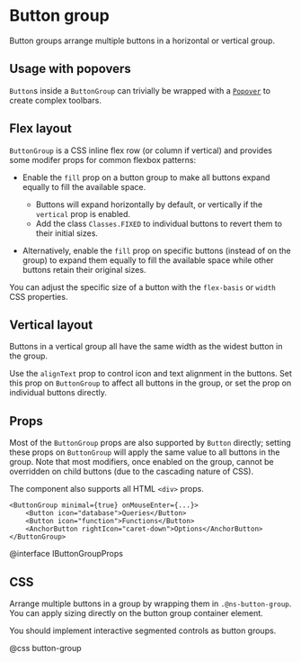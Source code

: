 # Button group

Button groups arrange multiple buttons in a horizontal or vertical group.


<ButtonGroupExample />

## Usage with popovers

`Button`s inside a `ButtonGroup` can trivially be wrapped with a
[`Popover`](#core/components/popover) to create complex toolbars.


<ButtonGroupPopoverExample />

## Flex layout

`ButtonGroup` is a CSS inline flex row (or column if vertical) and provides
some modifer props for common flexbox patterns:

- Enable the `fill` prop on a button group to make all buttons expand equally to
  fill the available space.
    - Buttons will expand horizontally by default, or vertically if the `vertical` prop is enabled.
    - Add the class `Classes.FIXED` to individual buttons to revert them to their initial sizes.

- Alternatively, enable the `fill` prop on specific buttons (instead of on the
  group) to expand them equally to fill the available space while other
  buttons retain their original sizes.

You can adjust the specific size of a button with the `flex-basis` or `width`
CSS properties.

## Vertical layout

Buttons in a vertical group all have the same width as the widest button in the
group.

Use the `alignText` prop to control icon and text alignment in the buttons. Set
this prop on `ButtonGroup` to affect all buttons in the group, or set the prop
on individual buttons directly.

## Props

Most of the `ButtonGroup` props are also supported by `Button` directly; setting
these props on `ButtonGroup` will apply the same value to all buttons in the
group. Note that most modifiers, once enabled on the group, cannot be overridden
on child buttons (due to the cascading nature of CSS).

The component also supports all HTML `<div>` props.

```tsx
<ButtonGroup minimal={true} onMouseEnter={...}>
    <Button icon="database">Queries</Button>
    <Button icon="function">Functions</Button>
    <AnchorButton rightIcon="caret-down">Options</AnchorButton>
</ButtonGroup>
```

@interface IButtonGroupProps

## CSS

Arrange multiple buttons in a group by wrapping them in `.@ns-button-group`.
You can apply sizing directly on the button group container element.

You should implement interactive segmented controls as button groups.

@css button-group
